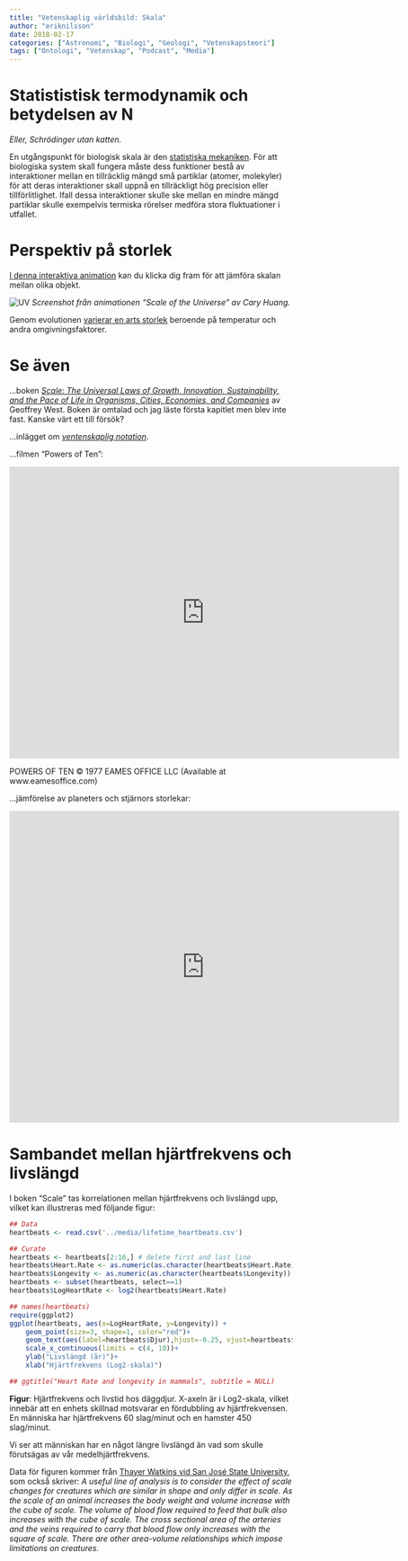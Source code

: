 ```yaml
---
title: "Vetenskaplig världsbild: Skala"
author: "eriknilsson"
date: 2018-02-17
categories: ["Astronomi", "Biologi", "Geologi", "Vetenskapsteori"]
tags: ["Ontologi", "Vetenskap", "Podcast", "Media"]
---
```


# Statististisk termodynamik och betydelsen av N

_Eller, Schrödinger utan katten._

En utgångspunkt för biologisk skala är den [statistiska mekaniken](/media/stat_TD.pdf). För att biologiska system skall fungera måste dess funktioner bestå av interaktioner mellan en tillräcklig mängd små partiklar (atomer, molekyler) för att deras interaktioner skall uppnå en tillräckligt hög precision eller tillförlitlighet. Ifall dessa interaktioner skulle ske mellan en mindre mängd partiklar skulle exempelvis termiska rörelser medföra stora fluktuationer i utfallet.

# Perspektiv på storlek

[I denna interaktiva animation](http://htwins.net/scale2/) kan du klicka dig fram för att jämföra skalan mellan olika objekt.

![UV](/media/uv_scale.png)
_Screenshot från animationen "Scale of the Universe" av Cary Huang._

Genom evolutionen [varierar en arts storlek](http://www.nhm.ac.uk/our-science/our-work/origins-evolution-and-futures/size-matters.html) beroende på temperatur och andra omgivningsfaktorer.

# Se även

...boken _[Scale: The Universal Laws of Growth, Innovation, Sustainability, and the Pace of Life in Organisms, Cities, Economies, and Companies](https://www.amazon.com/Scale-Universal-Innovation-Sustainability-Organisms/dp/1594205582)_ av Geoffrey West. Boken är omtalad och jag läste första kapitlet men blev inte fast. Kanske värt ett till försök?

...inlägget om _[ventenskaplig notation](/post/scientific_notation)_.

...filmen "Powers of Ten":

<iframe width="694" height="520" src="https://www.youtube.com/embed/0fKBhvDjuy0" frameborder="0" allow="autoplay; encrypted-media" allowfullscreen></iframe>

POWERS OF TEN © 1977 EAMES OFFICE LLC (Available at www.eamesoffice.com)


...jämförelse av planeters och stjärnors storlekar: 

<iframe width="694" height="555" src="https://www.youtube.com/embed/HEheh1BH34Q" frameborder="0" allow="autoplay; encrypted-media" allowfullscreen></iframe>


# Sambandet mellan hjärtfrekvens och livslängd

I boken "Scale" tas korrelationen mellan hjärtfrekvens och livslängd upp, vilket kan illustreras med följande figur:

```r

## Data
heartbeats <- read.csv('../media/lifetime_heartbeats.csv')

## Curate
heartbeats <- heartbeats[2:16,] # delete first and last line
heartbeats$Heart.Rate <- as.numeric(as.character(heartbeats$Heart.Rate))
heartbeats$Longevity <- as.numeric(as.character(heartbeats$Longevity))
heartbeats <- subset(heartbeats, select==1)
heartbeats$LogHeartRate <- log2(heartbeats$Heart.Rate)

## names(heartbeats)
require(ggplot2)
ggplot(heartbeats, aes(x=LogHeartRate, y=Longevity)) +
    geom_point(size=3, shape=1, color="red")+
    geom_text(aes(label=heartbeats$Djur),hjust=-0.25, vjust=heartbeats$verticaloffset)+
    scale_x_continuous(limits = c(4, 10))+
    ylab("Livslängd (år)")+
    xlab("Hjärtfrekvens (Log2-skala)")

## ggtitle("Heart Rate and longevity in mammals", subtitle = NULL)

``` 
**Figur**: Hjärtfrekvens och livstid hos däggdjur. X-axeln är i Log2-skala, vilket innebär att en enhets skillnad motsvarar en fördubbling av hjärtfrekvensen. En människa har hjärtfrekvens 60 slag/minut och en hamster 450 slag/minut. 

Vi ser att människan har en något längre livslängd än vad som skulle förutsägas av vår medelhjärtfrekvens.

Data för figuren kommer från [Thayer Watkins vid San José State University](http://www.sjsu.edu/faculty/watkins/longevity.htm), som också skriver: _A useful line of analysis is to consider the effect of scale changes for creatures which are similar in shape and only differ in scale. As the scale of an animal increases the body weight and volume increase with the cube of scale. The volume of blood flow required to feed that bulk also increases with the cube of scale. The cross sectional area of the arteries and the veins required to carry that blood flow only increases with the square of scale. There are other area-volume relationships which impose limitations on creatures._
